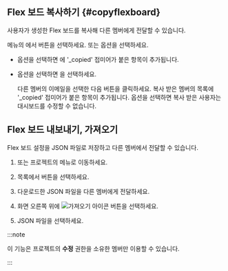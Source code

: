 ## Flex 보드 복사하기 {#copyflexboard}

사용자가 생성한 Flex 보드를 복사해 다른 멤버에게 전달할 수 있습니다.

<Cmdname sid="integratedFlexboard" className="uitext" /> 메뉴의 <Cmdname sid="dashboard_list" className="uitext" />에서 <LinkImage img="ico-copy.svg" className="ico" desc="복사 아이콘" /> 버튼을 선택하세요. <Cmdname sid="copy_to_me" className="uitext" /> 또는 <Cmdname sid="copy_to_others" className="uitext" /> 옵션을 선택하세요.

* <Cmdname sid="copy_to_me" className="uitext" /> 옵션을 선택하면 <Cmdname sid="dashboard_list" className="uitext" />에 '_copied' 접미어가 붙은 항목이 추가됩니다.

* <Cmdname sid="copy_to_others" className="uitext" /> 옵션을 선택하면 <LinkImage img="ico-add.svg" className="ico" /> <Cmdname sid="account" className="uitext" />을 선택하세요. 

  <ImgLang img='flexboard-copy2others.png' desc='다른 사람에게 복사' />

  다른 멤버의 이메일을 선택한 다음 <Cmdname sid="copy_dashboard" className="uitext" /> 버튼을 클릭하세요. 복사 받은 멤버의 <Cmdname sid="dashboard_list" className="uitext" /> 목록에 '_copied' 접미어가 붙은 항목이 추가됩니다. <Cmdname sid="read_only" className="uitext" /> 옵션을 선택하면 복사 받은 사용자는 대시보드를 수정할 수 없습니다.


## Flex 보드 내보내기, 가져오기

Flex 보드 설정을 JSON 파일로 저장하고 다른 멤버에서 전달할 수 있습니다.

1. <Cmdname sid="integratedFlexboard" className="uitext" /> 또는 프로젝트의 <Cmdname sid="flexboard" className="uitext" /> 메뉴로 이동하세요.

1. <Cmdname sid="dashboard_list" className="uitext" /> 목록에서 <LinkImage img="ico-export.svg" desc="내보내기 아이콘" className="ico" /> 버튼을 선택하세요. 

1. 다운로드한 JSON 파일을 다른 멤버에게 전달하세요.

1. 화면 오른쪽 위에 ![가져오기 아이콘](/img/ico-import.svg) <Cmdname sid="import" className="uitext" /> 버튼을 선택하세요.

1. JSON 파일을 선택하세요.

:::note

이 기능은 프로젝트의 **수정** 권한을 소유한 멤버만 이용할 수 있습니다.

:::